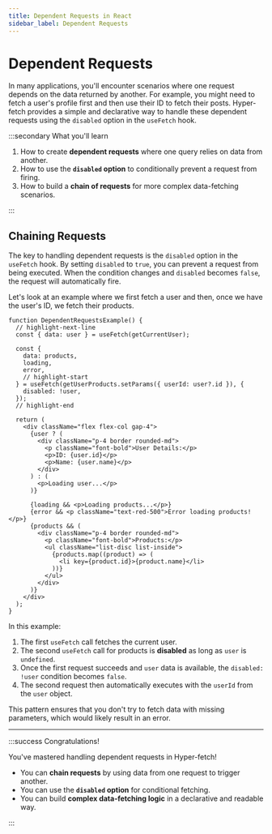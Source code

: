 ```yaml
---
title: Dependent Requests in React
sidebar_label: Dependent Requests
---
```


# Dependent Requests

In many applications, you'll encounter scenarios where one request depends on the data returned by another. For example,
you might need to fetch a user's profile first and then use their ID to fetch their posts. Hyper-fetch provides a simple
and declarative way to handle these dependent requests using the `disabled` option in the `useFetch` hook.

:::secondary What you'll learn

1.  How to create **dependent requests** where one query relies on data from another.
2.  How to use the **`disabled` option** to conditionally prevent a request from firing.
3.  How to build a **chain of requests** for more complex data-fetching scenarios.

:::

## Chaining Requests

The key to handling dependent requests is the `disabled` option in the `useFetch` hook. By setting `disabled` to `true`,
you can prevent a request from being executed. When the condition changes and `disabled` becomes `false`, the request
will automatically fire.

Let's look at an example where we first fetch a user and then, once we have the user's ID, we fetch their products.

```tsx
function DependentRequestsExample() {
  // highlight-next-line
  const { data: user } = useFetch(getCurrentUser);

  const {
    data: products,
    loading,
    error,
    // highlight-start
  } = useFetch(getUserProducts.setParams({ userId: user?.id }), {
    disabled: !user,
  });
  // highlight-end

  return (
    <div className="flex flex-col gap-4">
      {user ? (
        <div className="p-4 border rounded-md">
          <p className="font-bold">User Details:</p>
          <p>ID: {user.id}</p>
          <p>Name: {user.name}</p>
        </div>
      ) : (
        <p>Loading user...</p>
      )}

      {loading && <p>Loading products...</p>}
      {error && <p className="text-red-500">Error loading products!</p>}
      {products && (
        <div className="p-4 border rounded-md">
          <p className="font-bold">Products:</p>
          <ul className="list-disc list-inside">
            {products.map((product) => (
              <li key={product.id}>{product.name}</li>
            ))}
          </ul>
        </div>
      )}
    </div>
  );
}
```

In this example:

1. The first `useFetch` call fetches the current user.
2. The second `useFetch` call for products is **disabled** as long as `user` is `undefined`.
3. Once the first request succeeds and `user` data is available, the `disabled: !user` condition becomes `false`.
4. The second request then automatically executes with the `userId` from the `user` object.

This pattern ensures that you don't try to fetch data with missing parameters, which would likely result in an error.

---

:::success Congratulations!

You've mastered handling dependent requests in Hyper-fetch!

- You can **chain requests** by using data from one request to trigger another.
- You can use the **`disabled` option** for conditional fetching.
- You can build **complex data-fetching logic** in a declarative and readable way.

:::
